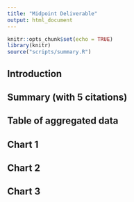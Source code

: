```yaml
---
title: "Midpoint Deliverable"
output: html_document
---
```


```r
knitr::opts_chunk$set(echo = TRUE)
library(knitr)
source("scripts/summary.R")
```

## Introduction

## Summary (with 5 citations)

## Table of aggregated data

## Chart 1

## Chart 2

## Chart 3

